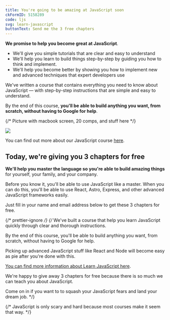 ```yaml
---
title: You're going to be amazing at JavaScript soon
ckFormID: 5158289
code: ljs
svg: learn-javascript
buttonText: Send me the 3 free chapters
---
```



**We promise to help you become great at JavaScript**.

- We'll give you simple tutorials that are clear and easy to understand
- We'll help you learn to build things step-by-step by guiding you how to think and implement.
- We'll help you become better by showing you how to implement new and advanced techniques that expert developers use

We've written a course that contains everything you need to know about JavaScript — with step-by-step instructions that are simple and easy to understand.

By the end of this course, **you'll be able to build anything you want, from scratch, without having to Google for help**.

{/* Picture with macbook screen, 20 comps, and stuff here */}

<Image class="uBorderNone" src="/assets/freebies/learn-javascript.png" />

You can find out more about our JavaScript course [here](https://learnjavascript.today).

## Today, we're giving you 3 chapters for free

**We'll help you master the language so you're able to build amazing things** for yourself, your family, and your company.

Before you know it, you'll be able to use JavaScript like a master. When you can do this, you'll be able to use React, Astro, Express, and other advanced JavaScript frameworks easily.

Just fill in your name and email address below to get these 3 chapters for free.

{/* prettier-ignore */}
{/* We've built a course that help you learn JavaScript quickly through clear and thorough instructions.

By the end of this course, you'll be able to build anything you want, from scratch, without having to Google for help.

Picking up advanced JavaScript stuff like React and Node will become easy as pie after you're done with this.

[You can find more information about Learn JavaScript here](https://learnjavascript.today).

We're happy to give away 3 chapters for free because there is so much we can teach you about JavaScript.

Come on in if you want to to squash your JavaScript fears and land your dream job. \*/}

{/* JavaScript is only scary and hard because most courses make it seem that way. */}
